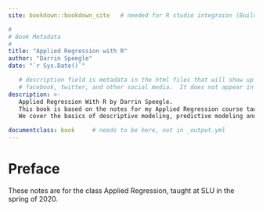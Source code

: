 ```yaml
--- 
site: bookdown::bookdown_site   # needed for R studio integraion (Build tab)

#
# Book Metadata
#
title: "Applied Regression with R"
author: "Darrin Speegle"
date: "`r Sys.Date()`"

   # description field is metadata in the html files that will show up on
   # facebook, twitter, and other social media.  It does not appear in the book text.
description: >-
   Applied Regression With R by Darrin Speegle.
   This book is based on the notes for my Applied Regression course taught at Saint Louis University. 
   We cover the basics of descriptive modeling, predictive modeling and causal inference.

documentclass: book     # needs to be here, not in _output.yml
---
```


# Preface

These notes are for the class Applied Regression, taught at SLU in the spring of 2020.
